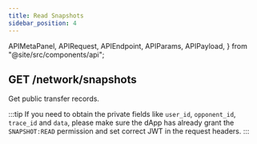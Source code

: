 ```yaml
---
title: Read Snapshots
sidebar_position: 4
---
```


  APIMetaPanel,
  APIRequest,
  APIEndpoint,
  APIParams,
  APIPayload,
} from "@site/src/components/api";


## GET /network/snapshots

Get public transfer records.

<APIEndpoint url="/network/snapshots?offset=:offset&limit=:limit&asset=:asset&order=:order" />

<APIMetaPanel scope="" />

<APIParams
  p-offset="Pagination start time, RFC3339Nano format, e.g. `2020-12-12T12:12:12.999999999Z`"
  p-offset-required={true}
  p-limit="Pagination per page data limit, 500 by default, maximally 500. "
  p-limit-required={true}
  p-asset="The asset's id, transfer records of a certain asset."
  p-order="Sort in `ASC` or `DESC` order, `DESC` by default."
/>

<APIRequest
  title="Read snapshot detail"
  isPublic
  url="/network/snapshots?limit=10&offset=2018-05-29T16:30:24.845515732%2B08:00"
/>

<RespSnapshots />

:::tip
If you need to obtain the private fields like `user_id`, `opponent_id`, `trace_id` and `data`, please make sure the dApp has already grant the `SNAPSHOT:READ` permission and set correct JWT in the request headers.
:::
